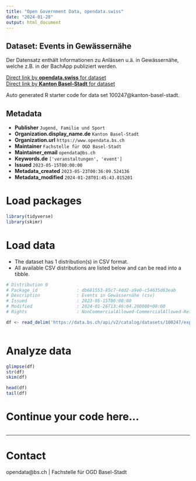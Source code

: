 ```yaml
---
title: "Open Government Data, opendata.swiss"
date: "2024-01-28"
output: html_document
---
```


## Dataset: Events in Gewässernähe

Der Datensatz enthält Informationen zu Anlässen u.ä. in Gewässernähe, welche z.B. in der BachApp publiziert werden. 

[Direct link by **opendata.swiss** for dataset](https://opendata.swiss/de/dataset/events-in-gewassernahe)<br>
[Direct link by **Kanton Basel-Stadt** for dataset](https://data.bs.ch/explore/dataset/100247/)

Auto generated R starter code for data set 100247@kanton-basel-stadt.

## Metadata

- **Publisher** `Jugend, Familie und Sport`
- **Organization.display_name.de** `Kanton Basel-Stadt`
- **Organization.url** `https://www.opendata.bs.ch`
- **Maintainer** `Fachstelle für OGD Basel-Stadt`
- **Maintainer_email** `opendata@bs.ch`
- **Keywords.de** `['veranstaltungen', 'event']`
- **Issued** `2023-05-15T00:00:00`
- **Metadata_created** `2023-05-23T00:36:09.524136`
- **Metadata_modified** `2024-01-28T01:45:43.015201`


# Load packages

```r

library(tidyverse)
library(skimr)

```

# Load data

-   The dataset has 1 distribution(s) in CSV format.
-   All available CSV distributions are listed below and can be read into a tibble.

```r

# Distribution 0
# Package_id               : db681553-85c7-4dd2-a9e0-c54635d63eab
# Description              : Events in Gewässernähe (csv)
# Issued                   : 2023-05-15T00:00:00
# Modified                 : 2024-01-26T13:46:04.200000+00:00
# Rights                   : NonCommercialAllowed-CommercialAllowed-ReferenceRequired

df <- read_delim('https://data.bs.ch/api/v2/catalog/datasets/100247/exports/csv')



```

# Analyze data

```r

glimpse(df)
str(df)
skim(df)

head(df)
tail(df)

```

# Continue your code here...

```r

```

------------------------------------------------------------------------

# Contact

opendata@bs.ch | Fachstelle für OGD Basel-Stadt
